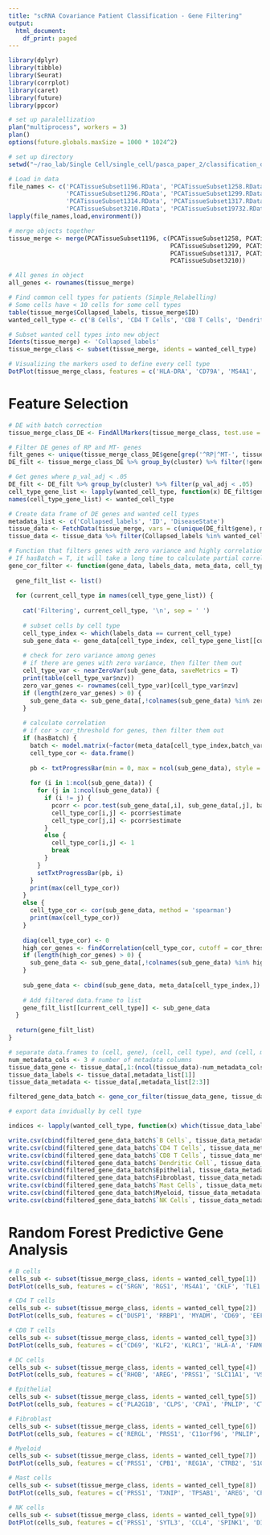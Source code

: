 ---
title: "scRNA Covariance Patient Classification - Gene Filtering"
output:
  html_document:
    df_print: paged
---

```{r}
library(dplyr)
library(tibble)
library(Seurat)
library(corrplot)
library(caret)
library(future)
library(ppcor)
```

```{r}
# set up paralellization
plan("multiprocess", workers = 3)
plan()
options(future.globals.maxSize = 1000 * 1024^2)

# set up directory
setwd("~/rao_lab/Single Cell/single_cell/pasca_paper_2/classification_dataset")

# Load in data
file_names <- c('PCATissueSubset1196.RData', 'PCATissueSubset1258.RData', 'PCATissueSubset1294.RData',
                'PCATissueSubset1296.RData', 'PCATissueSubset1299.RData', 'PCATissueSubset1306.RData',
                'PCATissueSubset1314.RData', 'PCATissueSubset1317.RData', 'PCATissueSubset1324.RData',
                'PCATissueSubset3210.RData', 'PCATissueSubset19732.RData')
lapply(file_names,load,environment())

# merge objects together
tissue_merge <- merge(PCATissueSubset1196, c(PCATissueSubset1258, PCATissueSubset1294, PCATissueSubset1296,
                                             PCATissueSubset1299, PCATissueSubset1306, PCATissueSubset1314,
                                             PCATissueSubset1317, PCATissueSubset1324, PCATissueSubset19732, 
                                             PCATissueSubset3210))

# All genes in object
all_genes <- rownames(tissue_merge)

# Find common cell types for patients (Simple_Relabelling)
# Some cells have < 10 cells for some cell types
table(tissue_merge$Collapsed_labels, tissue_merge$ID)
wanted_cell_type <- c('B Cells', 'CD4 T Cells', 'CD8 T Cells', 'Dendritic Cell', 'Epithelial', 'Fibroblast', 'Mast Cells', 'Myeloid', 'NK Cells')

# Subset wanted cell types into new object
Idents(tissue_merge) <- 'Collapsed_labels'
tissue_merge_class <- subset(tissue_merge, idents = wanted_cell_type)

```

```{r}
# Visualizing the markers used to define every cell type
DotPlot(tissue_merge_class, features = c('HLA-DRA', 'CD79A', 'MS4A1', 'CD3D', 'CD3E', 'CD4', 'CD8A','NKG7','GZMB','SPP1','CD14','ITGAX','ITGAM','APOE','LYZ','IRF7','CLU','CPA3','TPSAB1','ACTA2','PDGFRB','COL1A1','COL3A1','CDH11','TFF1','KRT18','KRT19','KRT8'), dot.scale = 10) + RotatedAxis()
```

# Feature Selection
```{r}
# DE with batch correction
tissue_merge_class_DE <- FindAllMarkers(tissue_merge_class, test.use = 'LR', latent.vars = 'ID')
```

```{r}
# Filter DE genes of RP and MT- genes
filt_genes <- unique(tissue_merge_class_DE$gene[grep('^RP|^MT-', tissue_merge_class_DE$gene)])
DE_filt <- tissue_merge_class_DE %>% group_by(cluster) %>% filter(!gene %in% filt_genes)

# Get genes where p_val_adj < .05
DE_filt <- DE_filt %>% group_by(cluster) %>% filter(p_val_adj < .05)
cell_type_gene_list <- lapply(wanted_cell_type, function(x) DE_filt$gene[which(DE_filt$cluster == x)])
names(cell_type_gene_list) <- wanted_cell_type

# Create data frame of DE genes and wanted cell types
metadata_list <- c('Collapsed_labels', 'ID', 'DiseaseState')
tissue_data <- FetchData(tissue_merge, vars = c(unique(DE_filt$gene), metadata_list))
tissue_data <- tissue_data %>% filter(Collapsed_labels %in% wanted_cell_type)
```

```{r}
# Function that filters genes with zero variance and highly correlations
# If hasBatch = T, it will take a long time to calculate partial correlations
gene_cor_filter <- function(gene_data, labels_data, meta_data, cell_type_gene_list, cor_thresh = .9, hasBatch = F, batch_var = NULL) {
  
  gene_filt_list <- list()
  
  for (current_cell_type in names(cell_type_gene_list)) {
    
    cat('Filtering', current_cell_type, '\n', sep = ' ')
    
    # subset cells by cell type
    cell_type_index <- which(labels_data == current_cell_type)
    sub_gene_data <- gene_data[cell_type_index, cell_type_gene_list[[current_cell_type]]]
    
    # check for zero variance among genes
    # if there are genes with zero variance, then filter them out
    cell_type_var <- nearZeroVar(sub_gene_data, saveMetrics = T)
    print(table(cell_type_var$nzv))
    zero_var_genes <- rownames(cell_type_var)[cell_type_var$nzv]
    if (length(zero_var_genes) > 0) {
      sub_gene_data <- sub_gene_data[,!colnames(sub_gene_data) %in% zero_var_genes]
    }
    
    # calculate correlation
    # if cor > cor_threshold for genes, then filter them out
    if (hasBatch) {
      batch <- model.matrix(~factor(meta_data[cell_type_index,batch_var])+0)
      cell_type_cor <- data.frame()
      
      pb <- txtProgressBar(min = 0, max = ncol(sub_gene_data), style = 3)
      
      for (i in 1:ncol(sub_gene_data)) {
        for (j in 1:ncol(sub_gene_data)) {
          if (i != j) {
            pcorr <- pcor.test(sub_gene_data[,i], sub_gene_data[,j], batch, method = 'pearson')
            cell_type_cor[i,j] <- pcorr$estimate
            cell_type_cor[j,i] <- pcorr$estimate
          }
          else {
            cell_type_cor[i,j] <- 1
            break
          }
        }
        setTxtProgressBar(pb, i)
      }
      print(max(cell_type_cor))
    }
    else {
      cell_type_cor <- cor(sub_gene_data, method = 'spearman')
      print(max(cell_type_cor))
    }
    
    diag(cell_type_cor) <- 0
    high_cor_genes <- findCorrelation(cell_type_cor, cutoff = cor_thresh)
    if (length(high_cor_genes) > 0) {
      sub_gene_data <- sub_gene_data[,!colnames(sub_gene_data) %in% high_cor_genes]
    }
    
    sub_gene_data <- cbind(sub_gene_data, meta_data[cell_type_index,])
    
    # Add filtered data.frame to list
    gene_filt_list[[current_cell_type]] <- sub_gene_data
  }
  
  return(gene_filt_list)
}
```

```{r}
# separate data.frames to (cell, gene), (cell, cell type), and (cell, metadata)
num_metadata_cols <- 3 # number of metadata columns
tissue_data_gene <- tissue_data[,1:(ncol(tissue_data)-num_metadata_cols)] #(cell, gene)
tissue_data_labels <- tissue_data[,metadata_list[1]]
tissue_data_metadata <- tissue_data[,metadata_list[2:3]]

filtered_gene_data_batch <- gene_cor_filter(tissue_data_gene, tissue_data_labels, tissue_data_metadata, cell_type_gene_list, cor_thresh = .9, hasBatch = T, batch_var = 'ID')
```

```{r}
# export data invidually by cell type

indices <- lapply(wanted_cell_type, function(x) which(tissue_data_labels == x))

write.csv(cbind(filtered_gene_data_batch$`B Cells`, tissue_data_metadata[indices[[1]],]), file = 'bioinf590_project_b_cell_filt_batch_112519.csv')
write.csv(cbind(filtered_gene_data_batch$`CD4 T Cells`, tissue_data_metadata[indices[[2]],]), file = 'bioinf590_project_cd4_T_cell_filt_batch_112519.csv')
write.csv(cbind(filtered_gene_data_batch$`CD8 T Cells`, tissue_data_metadata[indices[[3]],]), file = 'bioinf590_project_cd8_T_cell_filt_batch_112519.csv')
write.csv(cbind(filtered_gene_data_batch$`Dendritic Cell`, tissue_data_metadata[indices[[4]],]), file = 'bioinf590_project_dendritic_cell_filt_batch_112519.csv')
write.csv(cbind(filtered_gene_data_batch$Epithelial, tissue_data_metadata[indices[[5]],]), file = 'bioinf590_project_epithelial_filt_batch_112519.csv')
write.csv(cbind(filtered_gene_data_batch$Fibroblast, tissue_data_metadata[indices[[6]],]), file = 'bioinf590_project_fibroblast_filt_batch_112519.csv')
write.csv(cbind(filtered_gene_data_batch$`Mast Cells`, tissue_data_metadata[indices[[7]],]), file = 'bioinf590_project_mast_cell_filt_batch_112519.csv')
write.csv(cbind(filtered_gene_data_batch$Myeloid, tissue_data_metadata[indices[[8]],]), file = 'bioinf590_project_myeloid_filt_batch_112519.csv')
write.csv(cbind(filtered_gene_data_batch$`NK Cells`, tissue_data_metadata[indices[[9]],]), file = 'bioinf590_project_nk_cell_filt_batch_112519.csv')
```

# Random Forest Predictive Gene Analysis
```{r}
# B cells
cells_sub <- subset(tissue_merge_class, idents = wanted_cell_type[1])
DotPlot(cells_sub, features = c('SRGN', 'RGS1', 'MS4A1', 'CKLF', 'TLE1', 'HLA-DPA1', 'UBC', 'RGS2', 'SLA', 'NR4A2'), group.by = 'ID') + RotatedAxis()
```

```{r}
# CD4 T cells
cells_sub <- subset(tissue_merge_class, idents = wanted_cell_type[2])
DotPlot(cells_sub, features = c('DUSP1', 'RRBP1', 'MYADM', 'CD69', 'EEF1D', 'TSPO', 'ZFP36', 'CTSW', 'TUBB4B', 'CEBPB'), group.by = 'ID') + RotatedAxis()
```

```{r}
# CD8 T cells
cells_sub <- subset(tissue_merge_class, idents = wanted_cell_type[3])
DotPlot(cells_sub, features = c('CD69', 'KLF2', 'KLRC1', 'HLA-A', 'FAM65B', 'AIM1', 'CCL4', 'GNLY', 'GZMA', 'SPINK1'), group.by = 'ID') + RotatedAxis()
```

```{r}
# DC cells
cells_sub <- subset(tissue_merge_class, idents = wanted_cell_type[4])
DotPlot(cells_sub, features = c('RHOB', 'AREG', 'PRSS1', 'SLC11A1', 'VSIG4', 'FKBP5', 'SPINK1', 'CD7', 'LRP1', 'SEC11A'), group.by = 'ID') + RotatedAxis()
```

```{r}
# Epithelial
cells_sub <- subset(tissue_merge_class, idents = wanted_cell_type[5])
DotPlot(cells_sub, features = c('PLA2G1B', 'CLPS', 'CPA1', 'PNLIP', 'CTRB2', 'AMBP', 'CELA3B', 'HOMER2', 'CTRC', 'CITED4'), group.by = 'ID') + RotatedAxis()
```

```{r}
# Fibroblast
cells_sub <- subset(tissue_merge_class, idents = wanted_cell_type[6])
DotPlot(cells_sub, features = c('RERGL', 'PRSS1', 'C11orf96', 'PNLIP', 'GPX3', 'RHOB', 'TINAGL1', 'MT1A', 'CLPS', 'FABP4'), group.by = 'ID') + RotatedAxis()
```

```{r}
# Myeloid
cells_sub <- subset(tissue_merge_class, idents = wanted_cell_type[7])
DotPlot(cells_sub, features = c('PRSS1', 'CPB1', 'REG1A', 'CTRB2', 'S100P', 'MNDA', 'CFLAR', 'SMCHD1', 'PTAFR', 'FCGR2A'), group.by = 'ID') + RotatedAxis()
```

```{r}
# Mast cells
cells_sub <- subset(tissue_merge_class, idents = wanted_cell_type[8])
DotPlot(cells_sub, features = c('PRSS1', 'TXNIP', 'TPSAB1', 'AREG', 'CPA3', 'CD9', 'BATF', 'LMNA', 'REL', 'CLU'), group.by = 'ID') + RotatedAxis()
```

```{r}
# NK cells
cells_sub <- subset(tissue_merge_class, idents = wanted_cell_type[9])
DotPlot(cells_sub, features = c('PRSS1', 'SYTL3', 'CCL4', 'SPINK1', 'DIP2A', 'ISG20', 'APBA2', 'DUSP1', 'CD53', 'DUSP2'), group.by = 'ID') + RotatedAxis()
```



